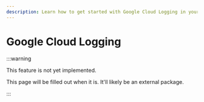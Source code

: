 ```yaml
---
description: Learn how to get started with Google Cloud Logging in your
---
```


# Google Cloud Logging

:::warning

This feature is not yet implemented.

This page will be filled out when it is. It'll likely be an external package.

:::
